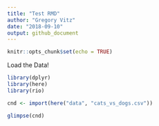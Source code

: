 ```yaml
---
title: "Test RMD"
author: "Gregory Vitz"
date: "2018-09-10"
output: github_document
---
```


```r
knitr::opts_chunk$set(echo = TRUE)
```

Load the Data!

```r
library(dplyr)
library(here)
library(rio)

cnd <- import(here("data", "cats_vs_dogs.csv"))
```

```r
glimpse(cnd)
```

